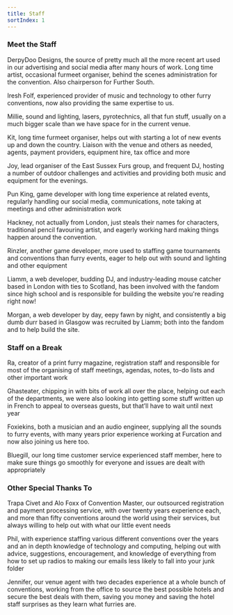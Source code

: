 ```yaml
---
title: Staff
sortIndex: 1
---
```



### Meet the Staff

<ImageParagraph src={DerpyDoo} alt="DerpyDoo Designs" side="left">
  <p class="my-0">
    DerpyDoo Designs, the source of pretty much all the more recent art used in
    our advertising and social media after many hours of work. Long time artist,
    occasional furmeet organiser, behind the scenes administration for the
    convention. Also chairperson for Further South.
  </p>
</ImageParagraph>

<ImageParagraph src={iresh} alt="Iresh Folf" side="right">
  <p class="my-0">
    Iresh Folf, experienced provider of music and technology to other furry
    conventions, now also providing the same expertise to us.
  </p>
</ImageParagraph>

<ImageParagraph src={millie} alt="Millie" side="left">
  <p class="my-0">
    Millie, sound and lighting, lasers, pyrotechnics, all that fun stuff,
    usually on a much bigger scale than we have space for in the current venue.
  </p>
</ImageParagraph>

<ImageParagraph src={kit} alt="Kit" side="right">
  <p class="my-0">
    Kit, long time furmeet organiser, helps out with starting a lot of new
    events up and down the country. Liaison with the venue and others as needed,
    agents, payment providers, equipment hire, tax office and more
  </p>
</ImageParagraph>

<ImageParagraph src={joy} alt="Joy" side="left">
  <p class="my-0">
    Joy, lead organiser of the East Sussex Furs group, and frequent DJ, hosting
    a number of outdoor challenges and activities and providing both music and
    equipment for the evenings.
  </p>
</ImageParagraph>

<ImageParagraph src={placeholder} alt="Pun King" side="right">
  <p class="my-0">
    Pun King, game developer with long time experience at related events,
    regularly handling our social media, communications, note taking at meetings
    and other administration work
  </p>
</ImageParagraph>

<ImageParagraph src={Hackney} alt="Hackney" side="left">
  <p class="my-0">
    Hackney, not actually from London, just steals their names for characters,
    traditional pencil favouring artist, and eagerly working hard making things
    happen around the convention.
  </p>
</ImageParagraph>

<ImageParagraph src={Rinzler} alt="Rinzler" side="right">
  <p class="my-0">
    Rinzler, another game developer, more used to staffing game tournaments and
    conventions than furry events, eager to help out with sound and lighting and
    other equipment
  </p>
</ImageParagraph>

<ImageParagraph src={liamm} alt="Liamm" side="left">
  <p class="my-0">
    Liamm, a web developer, budding DJ, and industry-leading mouse catcher based
    in London with ties to Scotland, has been involved with the fandom since
    high school and is responsible for building the website you're reading right
    now!
  </p>
</ImageParagraph>

<ImageParagraph src={morgan} alt="Morgan" side="right">
  <p class="my-0">
    Morgan, a web developer by day, eepy fawn by night, and consistently a big
    dumb durr based in Glasgow was recruited by Liamm; both into the fandom and
    to help build the site.
  </p>
</ImageParagraph>

### Staff on a Break

<ImageParagraph src={ra} alt="Ra" side="left">
  <p class="my-0">
    Ra, creator of a print furry magazine, registration staff and responsible
    for most of the organising of staff meetings, agendas, notes, to-do lists
    and other important work
  </p>
</ImageParagraph>

<ImageParagraph src={Ghasteater} alt="Ghasteater" side="right">
  <p class="my-0">
    Ghasteater, chipping in with bits of work all over the place, helping out
    each of the departments, we were also looking into getting some stuff
    written up in French to appeal to overseas guests, but that’ll have to wait
    until next year
  </p>
</ImageParagraph>

<ImageParagraph src={placeholder} alt="Foxiekins" side="left">
  <p class="my-0">
    Foxiekins, both a musician and an audio engineer, supplying all the sounds
    to furry events, with many years prior experience working at Furcation and
    now also joining us here too.
  </p>
</ImageParagraph>

<ImageParagraph src={placeholder} alt="Bluegill" side="right">
  <p class="my-0">
    Bluegill, our long time customer service experienced staff member, here to
    make sure things go smoothly for everyone and issues are dealt with
    appropriately
  </p>
</ImageParagraph>

### Other Special Thanks To

<ImageParagraph src={CivetSolutions} alt="Trapa Civet and Alo Foxx" side="left">
  <p class="my-0">
    Trapa Civet and Alo Foxx of Convention Master, our outsourced registration
    and payment processing service, with over twenty years experience each, and
    more than fifty conventions around the world using their services, but
    always willing to help out with what our little event needs
  </p>
</ImageParagraph>

<ImageParagraph src={phil} alt="Phil" side="right">
  <p class="my-0">
    Phil, with experience staffing various different conventions over the years
    and an in depth knowledge of technology and computing, helping out with
    advice, suggestions, encouragement, and knowledge of everything from how to
    set up radios to making our emails less likely to fall into your junk folder
  </p>
</ImageParagraph>

<ImageParagraph src={jennifer} alt="Jennifer" side="left">
  <p class="my-0">
    Jennifer, our venue agent with two decades experience at a whole bunch of
    conventions, working from the office to source the best possible hotels and
    secure the best deals with them, saving you money and saving the hotel staff
    surprises as they learn what furries are.
  </p>
</ImageParagraph>
